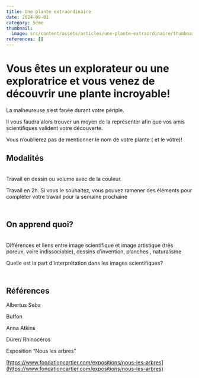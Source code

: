 ```yaml
---
title: Une plante extraordinaire
date: 2024-09-01
category: 5eme
thumbnail:
  image: src/content/assets/articles/une-plante-extraordinaire/thumbnail/image.webp
references: []
---
```

# Vous êtes un explorateur ou une exploratrice et vous venez de découvrir une plante **incroyable**! 

La malheureuse s’est fanée durant votre périple.

Il vous faudra alors trouver un moyen de la représenter afin que vos amis scientifiques valident votre découverte. 

Vous n’oublierez pas de mentionner le nom de votre plante ( et le vôtre)!

## **Modalités**

\
Travail en dessin ou volume avec de la couleur.

Travail en 2h. Si vous le souhaitez, vous pouvez ramener des éléments pour compléter votre travail pour la semaine prochaine

\
**On apprend quoi?** 
---------------------

\
Différences et liens entre image scientifique et image artistique (très poreux, voire indissociable), dessins d’invention, planches , naturalisme

Quelle est la part d'interprétation dans les images scientifiques?

\
**Références**
--------------

Albertus Seba 

Buffon

Anna Atkins

Dürer/ Rhinocéros

Exposition “Nous les arbres”

[https://www.fondationcartier.com/expositions/nous-les-arbres](https://www.fondationcartier.com/expositions/nous-les-arbres)
